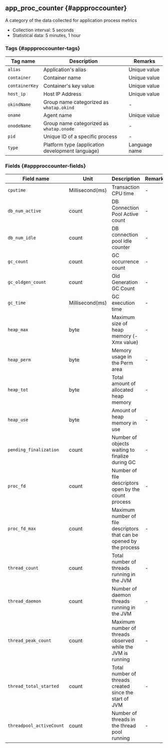 ## app_proc_counter {#appproccounter}

A category of the data collected for application process metrics

- Collection interval: 5 seconds
- Statistical data: 5 minutes, 1 hour

### Tags {#appproccounter-tags}

<div className="c3-30-60-10">

| Tag name       | Description                                      | Remarks       |
| -------------- | ------------------------------------------------ | ------------- |
| `alias`        | Application's alias                              | Unique value  |
| `container`    | Container name                                   | Unique value  |
| `containerKey` | Container's key value                            | Unique value  |
| `host_ip`      | Host IP Address                                  | Unique value  |
| `okindName`    | Group name categorized as `whatap.okind`         | -             |
| `oname`        | Agent name                                       | Unique value  |
| `onodeName`    | Group name categorized as `whatap.onode`         | -             |
| `pid`          | Unique ID of a specific process                  | -             |
| `type`         | Platform type (application development language) | Language name |

</div>

### Fields {#appproccounter-fields}

<div className="c4-20-10-50-10">

| Field name               | Unit            | Description                                                          | Remarks |
| ------------------------ | --------------- | -------------------------------------------------------------------- | ------- |
| `cputime`                | Millisecond(ms) | Transaction CPU time                                                 | -       |
| `db_num_active`          | count           | DB Connection Pool Active count                                      | -       |
| `db_num_idle`            | count           | DB connection pool idle counter                                      | -       |
| `gc_count`               | count           | GC occurrence count                                                  | -       |
| `gc_oldgen_count`        | count           | Old Generation GC Count                                              | -       |
| `gc_time`                | Millisecond(ms) | GC execution time                                                    | -       |
| `heap_max`               | byte            | Maximum size of heap memory (-Xmx value)                             | -       |
| `heap_perm`              | byte            | Memory usage in the Perm area                                        | -       |
| `heap_tot`               | byte            | Total amount of allocated heap memory                                | -       |
| `heap_use`               | byte            | Amount of heap memory in use                                         | -       |
| `pending_finalization`   | count           | Number of objects waiting to finalize during GC                      | -       |
| `proc_fd`                | count           | Number of file descriptors open by the count process                 | -       |
| `proc_fd_max`            | count           | Maximum number of file descriptors that can be opened by the process | -       |
| `thread_count`           | count           | Total number of threads running in the JVM                           | -       |
| `thread_daemon`          | count           | Number of daemon threads running in the JVM                          | -       |
| `thread_peak_count`      | count           | Maximum number of threads observed while the JVM is running          | -       |
| `thread_total_started`   | count           | Total number of threads created since the start of JVM               | -       |
| `threadpool_activeCount` | count           | Number of threads in the thread pool running                         | -       |

</div>
